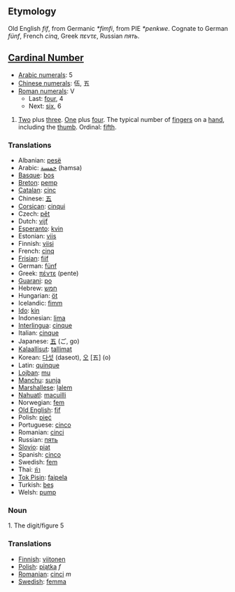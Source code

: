 == Etymology ==
Old English ''fíf'', from Germanic ''*fimfi'', from PIE ''*penkwe''. Cognate to German ''fünf'', French ''cinq'', Greek ''πεντε'', Russian ''пять''.


== [[Cardinal Number]] ==
*[[w:Arabic Numerals|Arabic numerals]]: 5
*[[w:Chinese numerals|Chinese numerals]]: 伍, 五
*[[w:Roman numerals|Roman numerals]]: V
**Last: [[four]], 4
**Next: [[six]], 6

# [[Two]] plus [[three]]. [[One]] plus [[four]]. The typical number of [[finger]]s on a [[hand]], including the [[thumb]]. Ordinal: [[fifth]].


=== Translations ===
*Albanian: [[pesë]]
*Arabic: [[خمسة]] (hamsa)
*[[Basque]]: [[bos]]
*[[Breton]]: [[pemp]]
*[[Catalan]]: [[cinc]]
*Chinese: [[五]]
*[[Corsican]]: [[cinqui]]
*Czech: [[pět]]
*Dutch: [[vijf]]
*[[Esperanto]]: [[kvin]]
*Estonian: [[viis]]
*Finnish: [[viisi]]
*French: [[cinq]]
*[[Frisian]]: [[fiif]]
*German: [[fünf]]
*Greek: [[πέντε]] (pente)
*[[Guarani]]: [[po]]
*Hebrew: [[חמש]]
*Hungarian: [[öt]]
*Icelandic: [[fimm]]
*[[Ido]]: [[kin]]
*Indonesian: [[lima]]
*[[Interlingua]]: [[cinque]]
*Italian: [[cinque]]
*Japanese: [[五]] (ご, go)
*[[Kalaallisut]]: [[tallimat]]
*Korean: [[다섯]] (daseot), [[오]] [五] (o)
*Latin: [[quinque]]
*[[Lojban]]: [[mu]]
*[[Manchu]]: [[sunja]]
*[[Marshallese]]: [[ļalem]]
*[[Nahuatl]]: [[macuilli]]
*Norwegian: [[fem]]
*[[Old English]]: [[fif]]
*Polish: [[pięć]]
*Portuguese: [[cinco]]
*Romanian: [[cinci]]
*Russian: [[пять]]
*[[Slovio]]: [[piat]]
*Spanish: [[cinco]]
*Swedish: [[fem]]
*Thai: [[ห้า]]
*[[Tok Pisin]]: [[faipela]]
*Turkish: [[beş]]
*Welsh: [[pump]]

=== Noun ===

1. The digit/figure 5

=== Translations ===
*[[Finnish]]: [[viitonen]]
*[[Polish]]: [[piątka]] ''f''
*[[Romanian]]: [[cinci]] ''m''
*[[Swedish]]: [[femma]]